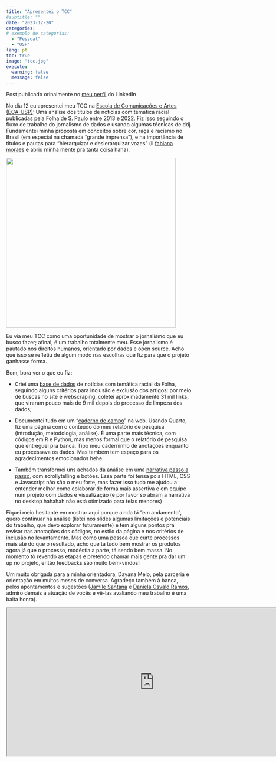 ```yaml
---
title: "Apresentei o TCC"
#subtitle: ""
date: "2023-12-20"
categories: 
# exemplo de categorias:
  - "Pessoal"
  - "USP"
lang: pt
toc: true 
image: "tcc.jpg"
execute: 
  warning: false
  message: false
---
```


::: callout-note
Post publicado orinalmente no [meu perfil](linkedin.com/in/bmuniz) do LinkedIn
:::

No dia 12 eu apresentei meu TCC na [Escola de Comunicações e Artes (ECA-USP)](https://www.linkedin.com/company/ecauspoficial/): Uma análise dos títulos de notícias com temática racial publicadas pela Folha de S. Paulo entre 2013 e 2022. Fiz isso seguindo o fluxo de trabalho do jornalismo de dados e usando algumas técnicas de ddj. Fundamentei minha proposta em conceitos sobre cor, raça e racismo no Brasil (em especial na chamada “grande imprensa”), e na importância de títulos e pautas para "hierarquizar e desierarquizar vozes" (li [fabiana moraes](https://www.linkedin.com/in/fabiana-moraes-835600141/) e abriu minha mente pra tanta coisa haha).

![](tcc.jpeg){fig-align="center" width="460"}

Eu via meu TCC como uma oportunidade de mostrar o jornalismo que eu busco fazer; afinal, é um trabalho totalmente meu. Esse jornalismo é pautado nos direitos humanos, orientado por dados e open source. Acho que isso se refletiu de algum modo nas escolhas que fiz para que o projeto ganhasse forma.

Bom, bora ver o que eu fiz:

-   Criei uma [base de dados](https://github.com/biamuniz/dados_tcc) de notícias com temática racial da Folha, seguindo alguns critérios para inclusão e exclusão dos artigos: por meio de buscas no site e webscraping, coletei aproximadamente 31 mil links, que viraram pouco mais de 9 mil depois do processo de limpeza dos dados;

-   Documentei tudo em um “[caderno de campo](https://biancamuniz.quarto.pub/tcc/)” na web. Usando Quarto, fiz uma página com o conteúdo do meu relatório de pesquisa (introdução, metodologia, análise). É uma parte mais técnica, com códigos em R e Python, mas menos formal que o relatório de pesquisa que entreguei pra banca. Tipo meu caderninho de anotações enquanto eu processava os dados. Mas também tem espaço para os agradecimentos emocionados hehe

-   Também transformei uns achados da análise em uma [narrativa passo a passo](https://biamuniz.github.io/tcc_storytelling/), com scrollytelling e botões. Essa parte foi tensa pois HTML, CSS e Javascript não são o meu forte, mas fazer isso tudo me ajudou a entender melhor como colaborar de forma mais assertiva e em equipe num projeto com dados e visualização (e por favor só abram a narrativa no desktop hahahah não está otimizado para telas menores)

Fiquei meio hesitante em mostrar aqui porque ainda tá “em andamento”, quero continuar na análise (listei nos slides algumas limitações e potenciais do trabalho, que devo explorar futuramente) e tem alguns pontos pra revisar nas anotações dos códigos, no estilo da página e nos critérios de inclusão no levantamento. Mas como uma pessoa que curte processos mais até do que o resultado, acho que tá tudo bem mostrar os produtos agora já que o processo, modéstia a parte, tá sendo bem massa. No momento tô revendo as etapas e pretendo chamar mais gente pra dar um up no projeto, então feedbacks são muito bem-vindos!

Um muito obrigada para a minha orientadora, Dayana Melo, pela parceria e orientação em muitos meses de conversa. Agradeço também à banca, pelos apontamentos e sugestões ([Jamile Santana](https://www.linkedin.com/in/jamile-santana/) e [Daniela Osvald Ramos](https://www.linkedin.com/in/daniela-osvald-ramos-0a38748/), admiro demais a atuação de vocês e vê-las avaliando meu trabalho é uma baita honra).

```{=html}
<iframe width="800" height="400" src="https://biamuniz.github.io/slides-tcc/" title="Slides"></iframe>
```
